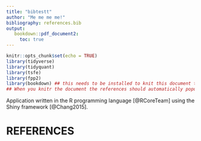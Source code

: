 ```yaml
---
title: "bibtestt"
author: "Me me me me!"
bibliography: references.bib
output:
   bookdown::pdf_document2:
     toc: true
---
```


```r
knitr::opts_chunk$set(echo = TRUE)
library(tidyverse) 
library(tidyquant)
library(tsfe)
library(fpp2)
library(bookdown) ## this needs to be installed to knit this document to a pdf for submission
## When you knitr the document the references should automatically populate at the end of the document
```




Application written in the R programming language [@RCoreTeam] using the Shiny framework [@Chang2015].

# REFERENCES